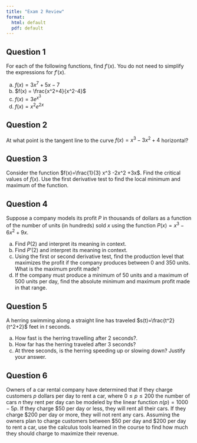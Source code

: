 ```yaml
---
title: "Exam 2 Review"
format:
  html: default
  pdf: default
---
```


## Question 1

For each of the following functions, find $f'(x).$ You do not need to simplify the expressions for $f'(x)$.

a. $f(x) = 3x^{7} + 5x - 7$
\vspace{1in}
b. $f(x) = \frac{x^2+4}{x^2-4}$
\vspace{1.5in}
c. $f(x) = 3e^{x^3}$
\vspace{1.5in}
d. $f(x) = x^2e^{2x}$


\newpage

## Question 2

At what point is the tangent line to the curve $f(x) = x^3 - 3x^2 + 4$ horizontal?

\newpage

## Question 3
Consider the function $f(x)=\frac{1}{3} x^3 -2x^2 +3x$. Find the critical values of $f(x)$. Use the first derivative test to find the local minimum and maximum of the function. 
\newpage

## Question 4

Suppose a company models its profit $P$ in thousands of dollars as a function of the number of units (in hundreds) sold $x$ using the function $P(x) = x^3 - 6x^2 + 9x.$

a) Find $P(2)$ and interpret its meaning in context.
\vspace{1in}
b) Find $P'(2)$ and interpret its meaning in context.
\vspace{1in}
c) Using the first or second derivative test, find the production level that maximizes the profit if the company produces between 0 and 350 units. What is the maximum profit made?
\vspace{2.6in}
d) If the company must produce a minimum of 50 units and a maximum of 500 units per day, find the absolute minimum and maximum profit made in that range.

\newpage

## Question 5

A herring swimming along a straight line has traveled $s(t)=\frac{t^2}{t^2+2}$ feet in $t$ seconds. 

a) How fast is the herring travelling after 2 seconds?.
\vspace{2in}
b) How far has the herring traveled after 3 seconds?
\vspace{2in}
c) At three seconds, is the herring speeding up or slowing down? Justify your answer.

\newpage
## Question 6
Owners of a car rental company have determined that if they charge customers $p$ dollars per day to rent a car, where $0\leq p\leq 200$ the number of cars $n$ they rent per day can be modeled by the linear function $n(p)=1000-5p$. If they charge \$50 per day or less, they will rent all their cars. If they charge \$200 per day or more, they will not rent any cars. Assuming the owners plan to charge customers between \$50 per day and \$200 per day to rent a car, use the calculus tools learned in the course to find how much they should charge to maximize their revenue.
 





